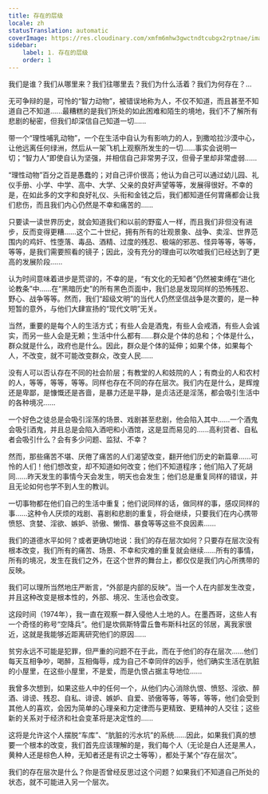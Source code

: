 ```yaml
---
title: 存在的层级
locale: zh
statusTranslation: automatic
coverImage: https://res.cloudinary.com/xmfm6mhw3gwctndtcubgx2rptnae/image/upload/v1740468922/small_cover_tratado_de_psicologia_revolucionaria_a4c0dca4e0.webp
sidebar:
    label: 1. 存在的层级
    order: 1
---
```

我们是谁？我们从哪里来？我们往哪里去？我们为什么活着？我们为何存在？...

无可争辩的是，可怜的“智力动物”，被错误地称为人，不仅不知道，而且甚至不知道自己不知道......最糟糕的是我们所处的如此困难和陌生的境地，我们不了解所有悲剧的秘密，但我们却深信自己知道一切......

带一个“理性哺乳动物”，一个在生活中自认为有影响力的人，到撒哈拉沙漠中心，让他远离任何绿洲，然后从一架飞机上观察所发生的一切......事实会说明一切；“智力人”即使自认为坚强，并相信自己非常男子汉，但骨子里却非常虚弱......

“理性动物”百分之百是愚蠢的；对自己评价很高；他认为自己可以通过幼儿园、礼仪手册、小学、中学、高中、大学、父亲的良好声望等等，发展得很好。不幸的是，在如此多的文字和良好礼仪、头衔和金钱之后，我们都知道任何胃痛都会让我们悲伤，而且我们内心仍然是不幸和痛苦的......

只要读一读世界历史，就会知道我们和以前的野蛮人一样，而且我们非但没有进步，反而变得更糟......这个二十世纪，拥有所有的壮观景象、战争、卖淫、世界范围内的鸡奸、性堕落、毒品、酒精、过度的残忍、极端的邪恶、怪异等等，等等，等等，是我们需要照看的镜子；因此，没有充分的理由可以吹嘘我们已经达到了更高的发展阶段......

认为时间意味着进步是荒谬的，不幸的是，“有文化的无知者”仍然被束缚在“进化论教条”中......在“黑暗历史”的所有黑色页面中，我们总是发现同样的恐怖残忍、野心、战争等等。然而，我们“超级文明”的当代人仍然坚信战争是次要的，是一种短暂的意外，与他们大肆宣扬的“现代文明”无关。

当然，重要的是每个人的生活方式；有些人会是酒鬼，有些人会戒酒，有些人会诚实，而另一些人会是无赖；生活中什么都有......群众是个体的总和；个体是什么，群众就是什么，政府也是什么。因此，群众是个体的延伸；如果个体，如果每个人，不改变，就不可能改变群众，改变人民......

没有人可以否认存在不同的社会阶层；有教堂的人和妓院的人；有商业的人和农村的人，等等，等等，等等。同样也存在不同的存在层次。我们内在是什么，是辉煌还是卑鄙，是慷慨还是吝啬，是暴力还是平静，是贞洁还是淫荡，都会吸引生活中的各种境况......

一个好色之徒总是会吸引淫荡的场景、戏剧甚至悲剧，他会陷入其中......一个酒鬼会吸引酒鬼，并且总是会陷入酒吧和小酒馆，这是显而易见的......高利贷者、自私者会吸引什么？会有多少问题、监狱、不幸？

然而，那些痛苦不堪、厌倦了痛苦的人们渴望改变，翻开他们历史的新篇章......可怜的人们！他们想改变，却不知道如何改变；他们不知道程序；他们陷入了死胡同......昨天发生的事情今天会发生，明天也会发生；他们总是重复同样的错误，并且无论如何也学不到人生的教训。

一切事物都在他们自己的生活中重复；他们说同样的话，做同样的事，感叹同样的事......这种令人厌烦的戏剧、喜剧和悲剧的重复，将会继续，只要我们在内心携带愤怒、贪婪、淫欲、嫉妒、骄傲、懒惰、暴食等等这些不良因素......

我们的道德水平如何？或者更确切地说：我们的存在层次如何？只要存在层次没有根本改变，我们所有的痛苦、场景、不幸和灾难的重复就会继续......所有的事情，所有的境况，发生在我们之外，在这个世界的舞台上，都仅仅是我们内心所携带的反映。

我们可以理所当然地庄严断言，“外部是内部的反映”。当一个人在内部发生改变，并且这种改变是根本性的，外部、境况、生活也会改变。

这段时间（1974年），我一直在观察一群入侵他人土地的人。在墨西哥，这些人有一个奇怪的称号“空降兵”。他们是坎佩斯特雷丘鲁布斯科社区的邻居，离我家很近，这就是我能够近距离研究他们的原因......

贫穷永远不可能是犯罪，但严重的问题不在于此，而在于他们的存在层次......他们每天互相争吵，喝醉，互相侮辱，成为自己不幸同伴的凶手，他们确实生活在肮脏的小屋里，在这些小屋里，不是爱，而是仇恨占据主导地位......

我曾多次想到，如果这些人中的任何一个，从他们内心消除仇恨、愤怒、淫欲、醉酒、诽谤、残忍、自私、诽谤、嫉妒、自爱、骄傲等等，等等，等等，他们会受到其他人的喜欢，会因为简单的心理亲和力定律而与更精致、更精神的人交往；这些新的关系对于经济和社会变革将是决定性的......

这将是允许这个人摆脱“车库”、“肮脏的污水坑”的系统......因此，如果我们真的想要一个根本的改变，我们首先应该理解的是，我们每个人（无论是白人还是黑人，黄种人还是棕色人种，无知者还是有识之士等等），都处于某个“存在层次”。

我们的存在层次是什么？你是否曾经反思过这个问题？如果我们不知道自己所处的状态，就不可能进入另一个层次。

